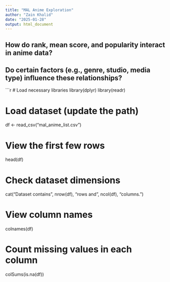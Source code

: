 ---
title: "MAL Anime Exploration"
author: "Zain Khalid"
date: "2025-01-28"
output: html_document
---

## How do rank, mean score, and popularity interact in anime data?
## Do certain factors (e.g., genre, studio, media type) influence these relationships?

```{r}
# Load necessary libraries
library(dplyr)
library(readr)

# Load dataset (update the path)
df <- read_csv("mal_anime_list.csv")

# View the first few rows
head(df)

# Check dataset dimensions
cat("Dataset contains", nrow(df), "rows and", ncol(df), "columns.\n")

# View column names
colnames(df)

# Count missing values in each column
colSums(is.na(df))
